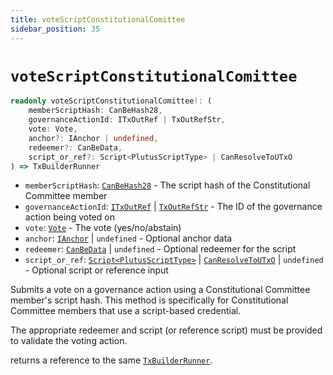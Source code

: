 ```yaml
---
title: voteScriptConstitutionalComittee
sidebar_position: 35
---
```


# `voteScriptConstitutionalComittee`

```ts
readonly voteScriptConstitutionalComittee!: (
    memberScriptHash: CanBeHash28,
    governanceActionId: ITxOutRef | TxOutRefStr,
    vote: Vote,
    anchor?: IAnchor | undefined,
    redeemer?: CanBeData,
    script_or_ref?: Script<PlutusScriptType> | CanResolveToUTxO
) => TxBuilderRunner
```

- `memberScriptHash`: [`CanBeHash28`](../cardano-ledger-ts/type-aliases/CanBeHash28) - The script hash of the Constitutional Committee member
- `governanceActionId`: [`ITxOutRef`](../cardano-ledger-ts/interfaces/ITxOutRef) | [`TxOutRefStr`](../cardano-ledger-ts/type-aliases/TxOutRefStr) - The ID of the governance action being voted on
- `vote`: [`Vote`](../cardano-ledger-ts/type-aliases/Vote) - The vote (yes/no/abstain)
- `anchor`: [`IAnchor`](../cardano-ledger-ts/interfaces/IAnchor) | `undefined` - Optional anchor data
- `redeemer`: [`CanBeData`](../miscellaneous/CanBeData) | `undefined` - Optional redeemer for the script
- `script_or_ref`: [`Script<PlutusScriptType>`](../cardano-ledger-ts/classes/Script) | [`CanResolveToUTxO`](../miscellaneous/CanResolveToUTxO) | `undefined` - Optional script or reference input

Submits a vote on a governance action using a Constitutional Committee member's script hash. This method is specifically for Constitutional Committee members that use a script-based credential.

The appropriate redeemer and script (or reference script) must be provided to validate the voting action.

returns a reference to the same [`TxBuilderRunner`](./TxBuilderRunner). 